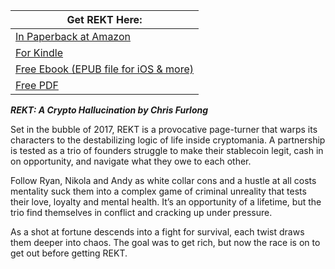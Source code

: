 | Get REKT Here:                                                                                                                                               |
| ------------------------------------------------------------------------------------------------------------------------------------------------------------ |
| [In Paperback at Amazon](https://www.amazon.com/dp/B0BP4D27SS/ref=tmm_pap_swatch_0?_encoding=UTF8\&qid=1670337008\&sr=8-1)                                   |
| [For Kindle](https://www.amazon.com/REKT-Crypto-Hallucination-Chris-Furlong-ebook/dp/B0BP2WZ7HJ/ref=tmm_kin_swatch_0?_encoding=UTF8\&qid=1670337008\&sr=8-1) |
| [Free Ebook (EPUB file for iOS & more)](https://blockstar.com/REKT.epub)                                                                                     |
| [Free PDF](https://blockstar.com/REKT.pdf)                                                                                                                   |

***REKT: A Crypto Hallucination by Chris Furlong***

Set in the bubble of 2017, REKT is a provocative page-turner that warps its characters to the destabilizing logic of life inside cryptomania. A partnership is tested as a trio of founders struggle to make their stablecoin legit, cash in on opportunity, and navigate what they owe to each other.

Follow Ryan, Nikola and Andy as white collar cons and a hustle at all costs mentality suck them into a complex game of criminal unreality that tests their love, loyalty and mental health. It’s an opportunity of a lifetime, but the trio find themselves in conflict and cracking up under pressure.

As a shot at fortune descends into a fight for survival, each twist draws them deeper into chaos. The goal was to get rich, but now the race is on to get out before getting REKT.

###
